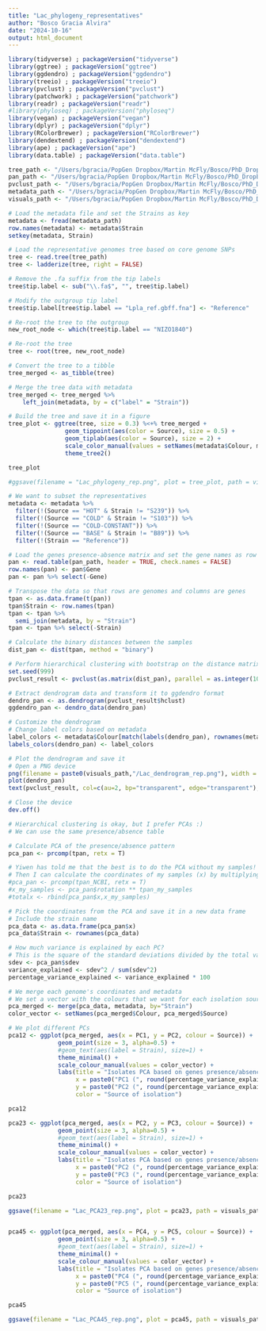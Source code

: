 ```yaml
---
title: "Lac_phylogeny_representatives"
author: "Bosco Gracia Alvira"
date: "2024-10-16"
output: html_document
---
```


```r

library(tidyverse) ; packageVersion("tidyverse")
library(ggtree) ; packageVersion("ggtree")
library(ggdendro) ; packageVersion("ggdendro")
library(treeio) ; packageVersion("treeio")
library(pvclust) ; packageVersion("pvclust")
library(patchwork) ; packageVersion("patchwork")
library(readr) ; packageVersion("readr")
#library(phyloseq) ; packageVersion("phyloseq")
library(vegan) ; packageVersion("vegan")
library(dplyr) ; packageVersion("dplyr")
library(RColorBrewer) ; packageVersion("RColorBrewer")
library(dendextend) ; packageVersion("dendextend")
library(ape) ; packageVersion("ape")
library(data.table) ; packageVersion("data.table")

```

```r

tree_path <- "/Users/bgracia/PopGen Dropbox/Martin McFly/Bosco/PhD_Dropbox/Microbiome_pangenomic_analysis/data/Lactiplantibacillus_plantarum/Phylogeny/parsnp/parsnp.tree"
pan_path <- "/Users/bgracia/PopGen Dropbox/Martin McFly/Bosco/PhD_Dropbox/Microbiome_pangenomic_analysis/data/Lactiplantibacillus_plantarum/Phylogeny/roary/gene_presence_absence.Rtab"
pvclust_path <- "/Users/bgracia/PopGen Dropbox/Martin McFly/Bosco/PhD_Dropbox/Microbiome_pangenomic_analysis/data/Lactiplantibacillus_plantarum/Phylogeny/roary/pvclust_result.rds"
metadata_path <- "/Users/bgracia/PopGen Dropbox/Martin McFly/Bosco/PhD_Dropbox/Microbiome_pangenomic_analysis/data/Lactiplantibacillus_plantarum/Phylogeny/metadata.tsv"
visuals_path <- "/Users/bgracia/PopGen Dropbox/Martin McFly/Bosco/PhD_Dropbox/Microbiome_pangenomic_analysis/visuals"

```

```r

# Load the metadata file and set the Strains as key
metadata <- fread(metadata_path)
row.names(metadata) <- metadata$Strain
setkey(metadata, Strain)

# Load the representative genomes tree based on core genome SNPs
tree <- read.tree(tree_path)
tree <- ladderize(tree, right = FALSE)

# Remove the .fa suffix from the tip labels
tree$tip.label <- sub("\\.fa$", "", tree$tip.label)

# Modify the outgroup tip label
tree$tip.label[tree$tip.label == "Lpla_ref.gbff.fna"] <- "Reference"

# Re-root the tree to the outgroup
new_root_node <- which(tree$tip.label == "NIZO1840")

# Re-root the tree
tree <- root(tree, new_root_node)

# Convert the tree to a tibble
tree_merged <- as_tibble(tree)

# Merge the tree data with metadata
tree_merged <- tree_merged %>%
    left_join(metadata, by = c("label" = "Strain"))

# Build the tree and save it in a figure
tree_plot <- ggtree(tree, size = 0.3) %<+% tree_merged + 
                geom_tippoint(aes(color = Source), size = 0.5) +
                geom_tiplab(aes(color = Source), size = 2) +
                scale_color_manual(values = setNames(metadata$Colour, metadata$Source)) +
                theme_tree2()

tree_plot

#ggsave(filename = "Lac_phylogeny_rep.png", plot = tree_plot, path = visuals_path, width = 20, height = 6, dpi = 300)


```


```r

# We want to subset the representatives
metadata <- metadata %>%
  filter(!(Source == "HOT" & Strain != "S239")) %>%
  filter(!(Source == "COLD" & Strain != "S103")) %>%
  filter(!(Source == "COLD-CONSTANT")) %>%
  filter(!(Source == "BASE" & Strain != "B89")) %>%
  filter(!(Strain == "Reference"))

# Load the genes presence-absence matrix and set the gene names as row names
pan <- read.table(pan_path, header = TRUE, check.names = FALSE)
row.names(pan) <- pan$Gene
pan <- pan %>% select(-Gene)

# Transpose the data so that rows are genomes and columns are genes
tpan <- as.data.frame(t(pan))
tpan$Strain <- row.names(tpan)
tpan <- tpan %>%
  semi_join(metadata, by = "Strain")
tpan <- tpan %>% select(-Strain)

# Calculate the binary distances between the samples
dist_pan <- dist(tpan, method = "binary")

# Perform hierarchical clustering with bootstrap on the distance matrix using pvclust
set.seed(999)
pvclust_result <- pvclust(as.matrix(dist_pan), parallel = as.integer(10), method.hclust = "ward.D", nboot = 1000)

# Extract dendrogram data and transform it to ggdendro format
dendro_pan <- as.dendrogram(pvclust_result$hclust)
ggdendro_pan <- dendro_data(dendro_pan)

# Customize the dendrogram
# Change label colors based on metadata
label_colors <- metadata$Colour[match(labels(dendro_pan), rownames(metadata))]
labels_colors(dendro_pan) <- label_colors

# Plot the dendrogram and save it
# Open a PNG device
png(filename = paste0(visuals_path,"/Lac_dendrogram_rep.png"), width = 3200, height = 1600, res = 300)
plot(dendro_pan)
text(pvclust_result, col=c(au=2, bp="transparent", edge="transparent"), print.num=FALSE, float=0.01, cex=0.5)

# Close the device
dev.off()

```

```r
# Hierarchical clustering is okay, but I prefer PCAs :)
# We can use the same presence/absence table

# Calculate PCA of the presence/absence pattern
pca_pan <- prcomp(tpan, retx = T)

# Yiwen has told me that the best is to do the PCA without my samples!
# Then I can calculate the coordinates of my samples (x) by multiplying pca_pan$rotation and tpan for my samples and plot it with the other samples. 
#pca_pan <- prcomp(tpan_NCBI, retx = T)
#x_my_samples <- pca_pan$rotation ** tpan_my_samples
#totalx <- rbind(pca_pan$x,x_my_samples)

# Pick the coordinates from the PCA and save it in a new data frame
# Include the strain name
pca_data <- as.data.frame(pca_pan$x)
pca_data$Strain <- rownames(pca_data)

# How much variance is explained by each PC? 
# This is the square of the standard deviations divided by the total variance.
sdev <- pca_pan$sdev
variance_explained <- sdev^2 / sum(sdev^2)
percentage_variance_explained <- variance_explained * 100

# We merge each genome's coordinates and metadata
# We set a vector with the colours that we want for each isolation source
pca_merged <- merge(pca_data, metadata, by="Strain")
color_vector <- setNames(pca_merged$Colour, pca_merged$Source)

# We plot different PCs
pca12 <- ggplot(pca_merged, aes(x = PC1, y = PC2, colour = Source)) +
              geom_point(size = 3, alpha=0.5) +
              #geom_text(aes(label = Strain), size=1) +
              theme_minimal() +
              scale_colour_manual(values = color_vector) +
              labs(title = "Isolates PCA based on genes presence/absence",
                   x = paste0("PC1 (", round(percentage_variance_explained[1], 2), "% variance)"),
                   y = paste0("PC2 (", round(percentage_variance_explained[2], 2), "% variance)"),
                   color = "Source of isolation")

pca12

pca23 <- ggplot(pca_merged, aes(x = PC2, y = PC3, colour = Source)) +
              geom_point(size = 3, alpha=0.5) +
              #geom_text(aes(label = Strain), size=1) +
              theme_minimal() +
              scale_colour_manual(values = color_vector) +
              labs(title = "Isolates PCA based on genes presence/absence",
                   x = paste0("PC2 (", round(percentage_variance_explained[2], 2), "% variance)"),
                   y = paste0("PC3 (", round(percentage_variance_explained[3], 2), "% variance)"),
                   color = "Source of isolation")

pca23

ggsave(filename = "Lac_PCA23_rep.png", plot = pca23, path = visuals_path, width = 10, height = 6, dpi = 300)


pca45 <- ggplot(pca_merged, aes(x = PC4, y = PC5, colour = Source)) +
              geom_point(size = 3, alpha=0.5) +
              #geom_text(aes(label = Strain), size=1) +
              theme_minimal() +
              scale_colour_manual(values = color_vector) +
              labs(title = "Isolates PCA based on genes presence/absence",
                   x = paste0("PC4 (", round(percentage_variance_explained[4], 2), "% variance)"),
                   y = paste0("PC5 (", round(percentage_variance_explained[5], 2), "% variance)"),
                   color = "Source of isolation")

pca45

ggsave(filename = "Lac_PCA45_rep.png", plot = pca45, path = visuals_path, width = 10, height = 6, dpi = 300)

```

